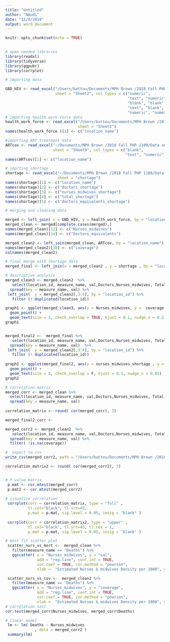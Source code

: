```yaml
---
title: "Untitled"
author: "NAudi"
date: "11/8/2018"
output: word_document
---
```


```r
knitr::opts_chunk$set(echo = TRUE)
  
```

```r
# open needed libraries 
library(readxl)
library(tidyverse)
library(ggpubr)
library(corrplot)


```

```r
# importing data 

GBD_HIV <- read_excel("/Users/battou/Documents/MPH Brown /2018 Fall PHP 1100/Data analysis/project/data/Book2.xlsx", 
                      sheet = "Sheet2", col_types = c("numeric", 
                                                      "text", "numeric", "text", "blank", 
                                                      "blank", "blank", "blank", "blank", 
                                                      "text", "blank", "text", "numeric", 
                                                      "numeric", "numeric", "numeric"))
# importing health work force data
health_work_force <- read_excel("/Users/battou/Documents/MPH Brown /2018 Fall PHP 1100/Data analysis/project/data/Book2.xlsx", 
                                sheet = "Sheet1")
names(health_work_force )[1] <- c("location_name")

#importing ART treatment data 
ARTcov <- read_excel("~/Documents/MPH Brown /2018 Fall PHP 1100/Data analysis/project/HIV_0000000009,HIV_0000000010,HIV_0000000001,HIV_ARTCOVERAGE.xlsx", 
                     sheet = "Sheet9", col_types = c("blank", 
                                                     "text", "numeric", "numeric", "numeric"))
names(ARTcov)[1] <- c("location_name")

# imprting shortage
shortage <- read_excel("~/Documents/MPH Brown /2018 Fall PHP 1100/Data analysis/project/data/Book2.xlsx", 
                       sheet = "shortage")
names(shortage)[1] <- c("location_name")
names(shortage)[2] <- c("doctors_shortage")
names(shortage)[3] <- c("nurses_midwives_shortage")
names(shortage)[4] <- c("total_shortage")
names(shortage)[5] <- c("doctors_equivalents_shortage")

```

```r
# merging and cleaning data

merged <- left_join( x = GBD_HIV, y = health_work_force, by = "location_name" )
merged_clean <- merged[complete.cases(merged),]
names(merged_clean)[12] <- c("Nurses_midwives")
names(merged_clean)[14] <- c("Doctors_equivalents")

merged_clean2 <- left_join(merged_clean, ARTcov, by = "location_name")
names(merged_clean2)[18] <- c("coverage")
colnames(merged_clean2)

# final merge with shortage data
merged_final <- left_join(x = merged_clean2 , y = shortage , by = "location_name")
```
```r
# descriptive analysis 
merged_clean3 <- merged_clean2  %>%
   select(location_id, measure_name, val,Doctors,Nurses_midwives, Total, coverage) %>%
  spread(key = measure_name, val) %>%
 left_join(  y = merged_clean2[,3:4], by = "location_id") %>%
   filter (! duplicated(location_id))

graph1 <- ggplot(merged_clean3, aes(x = Nurses_midwives, y =  coverage , label = location_name)) +
  geom_point() +
  geom_text(size = 3, check_overlap = TRUE, hjust = 0.1, nudge_x = 0.5)
graph1


merged_final2 <-  merged_final %>%
   select(location_id, measure_name, val,Doctors,Nurses_midwives, Total,Doctors_equivalents, coverage, doctors_shortage,  nurses_midwives_shortage, total_shortage, doctors_equivalents_shortage) %>%
  spread(key = measure_name, val)  %>%
 left_join(  y = merged_clean2[,3:4], by = "location_id") %>%
   filter (! duplicated(location_id))
  
graph2 <- ggplot(merged_final2, aes(x = nurses_midwives_shortage , y =  Deaths , label = location_name)) +
  geom_point() +
  geom_text(size = 3, check_overlap = F, hjust = 0.1, nudge_x = 0.05)
graph2


```


```r
# correlation matrix 
merged_corr <- merged_clean %>%
  select(location_id, measure_name, val,Doctors,Nurses_midwives, Total, Doctors_equivalents) %>%
  spread(key = measure_name, val) 
 
correlation_matrix <- round( cor(merged_corr), 3)

merged_final2_corr <- 

merged_corr2 <- merged_clean2  %>%
   select(location_id, measure_name, val,Doctors,Nurses_midwives, Total, coverage) %>%
  spread(key = measure_name, val) %>%
  filter( !is.na(coverage))

#  export to csv
write_csv(merged_corr2, path = "/Users/battou/Documents/MPH Brown /2018 Fall PHP 1100/Data analysis/project/data/results.csv")

correlation_matrix2 <- round( cor(merged_corr2), 3)


# P-value matrix  
 p.mat <- cor.mtest(merged_corr)
 p.mat2 <- cor.mtest(merged_corr2)
 
# visualise correlation 
 corrplot(corr = correlation_matrix, type = "full" ,
          tl.col="black", tl.srt=45,
          p.mat = p.mat, sig.level = 0.05, insig = "blank" )
 
 corrplot(corr = correlation_matrix2, type = "upper" ,
          tl.col="black", tl.srt=45, tl.cex = 1,
          p.mat = p.mat, sig.level = 0.05, insig = "blank" )

# best fit scatter plot
 scatter_nurs_vs_mort <-  merged_clean %>%
   filter(measure_name == "Deaths") %>%
   ggscatter( x = "Nurses_midwives", y = "val",
              add = "reg.line", conf.int = TRUE, 
              cor.coef = TRUE, cor.method = "pearson",
              xlab =  "Estimated Nurses & midwives Density per 1000", ylab = "HIV Mortality rate per 100 0000")

 scatter_nurs_vs_cov <-  merged_clean2 %>%
   filter(measure_name == "Deaths") %>%
   ggscatter( x = "Nurses_midwives", y = "coverage",
              add = "reg.line", conf.int = TRUE, 
              cor.coef = TRUE, cor.method = "pearson",
              xlab =  "Estimated Nurses & midwives Density per 1000", ylab = "ART coverage %")
# correlation test
cor.test(merged_corr$Nurses_midwives, merged_corr$Deaths)

# linear model  
 lm <- lm( Deaths ~ Nurses_midwives 
             , data = merged_corr2 )
 summary(lm)

```
